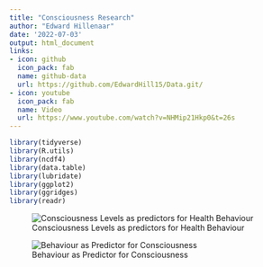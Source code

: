 ```yaml
---
title: "Consciousness Research"
author: "Edward Hillenaar"
date: '2022-07-03'
output: html_document
links:
- icon: github
  icon_pack: fab
  name: github-data
  url: https://github.com/EdwardHill15/Data.git/
- icon: youtube
  icon_pack: fab
  name: Video
  url: https://www.youtube.com/watch?v=NHMip21Hkp0&t=26s
---
```

```r
library(tidyverse)
library(R.utils)
library(ncdf4)
library(data.table)
library(lubridate)
library(ggplot2)
library(ggridges)
library(readr)
```


![Consciousness Levels as predictors for Health Behaviour ](https://raw.githubusercontent.com/EdwardHill15/Data/main/graphs/consciousness_as_predictor2.png)

![Behaviour as Predictor for Consciousness](https://raw.githubusercontent.com/EdwardHill15/Data/main/graphs/behaviour_as_predictor.png)




